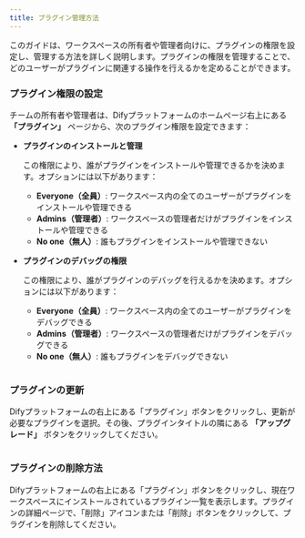 ```yaml
---
title: プラグイン管理方法
---
```


このガイドは、ワークスペースの所有者や管理者向けに、プラグインの権限を設定し、管理する方法を詳しく説明します。プラグインの権限を管理することで、どのユーザーがプラグインに関連する操作を行えるかを定めることができます。

### **プラグイン権限の設定**

チームの所有者や管理者は、Difyプラットフォームのホームページ右上にある **「プラグイン」** ページから、次のプラグイン権限を設定できます：

*   **プラグインのインストールと管理**

    この権限により、誰がプラグインをインストールや管理できるかを決めます。オプションには以下があります：

    * **Everyone（全員）**: ワークスペース内の全てのユーザーがプラグインをインストールや管理できる
    * **Admins（管理者）**: ワークスペースの管理者だけがプラグインをインストールや管理できる
    * **No one（無人）**: 誰もプラグインをインストールや管理できない

*   **プラグインのデバッグの権限**

    この権限により、誰がプラグインのデバッグを行えるかを決めます。オプションには以下があります：

    * **Everyone（全員）**: ワークスペース内の全てのユーザーがプラグインをデバッグできる
    * **Admins（管理者）**: ワークスペースの管理者だけがプラグインをデバッグできる
    * **No one（無人）**: 誰もプラグインをデバッグできない

<img
src="https://assets-docs.dify.ai/2024/12/a2bca75a7757b7cafae2cb4ba0ad9fff.png"
className="mx-auto"
alt=""
/>

### **プラグインの更新**

Difyプラットフォームの右上にある「プラグイン」ボタンをクリックし、更新が必要なプラグインを選択。その後、プラグインタイトルの隣にある **「アップグレード」** ボタンをクリックしてください。

<img
src="https://assets-docs.dify.ai/2024/12/83bd5ec12ec914c73d0ea2a5992cd6df.png"
className="mx-auto"
alt=""
/>

### **プラグインの削除方法**

Difyプラットフォームの右上にある「プラグイン」ボタンをクリックし、現在ワークスペースにインストールされているプラグイン一覧を表示します。プラグインの詳細ページで、「削除」アイコンまたは「削除」ボタンをクリックして、プラグインを削除してください。

<img
src="https://assets-docs.dify.ai/2024/12/6cb1c000d20720c16ae3c0a70df26fd3.png"
className="mx-auto"
alt=""
/>

